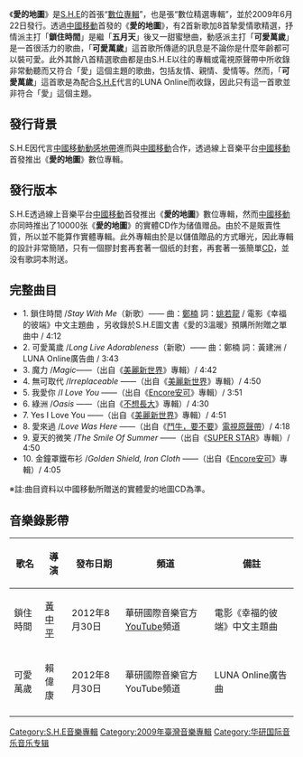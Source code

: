 {{Infobox Album  
| Name		= 愛的地圖<br/>Map of Love
| Type		= 精選輯
| Artist        = [[S.H.E|S.H.E]] 
| Cover		= Map of Love.jpg
| Released      = 2009年6月22日
| Format        = 數位發行
| Recorded	= 2009年
| Genre		= [[華語流行音樂|華語流行音樂]] 
| Length	= 43:07
| Label		= [[華研國際音樂|華研國際音樂]]（HIM）、[[EMI|EMI]]、[[維高文化|維高文化]]
| Director      = [[黃中平|黃中平]]〈鎖住時間〉<br/>賴偉康〈可愛萬歲〉
| Producer	= [[王治平|王治平]]
| Last album	= 
| This album	= 愛的地圖（2009-6-22）
| Next album	= 
| Misc = {{Singles
 | name        = 愛的地圖
 | type        = 精選輯
 | single1     = 《鎖住時間》
 | single1date = 
 | single2     = 《可愛萬歲》
 | single2date = 
}}
}}

《'''愛的地圖'''》是[[S.H.E|S.H.E]]的首張“[[數位|數位]][[專輯|專輯]]”，也是張“數位精選專輯”，並於2009年6月22日發行。透過[[中國移動|中國移動]]首發的《'''愛的地圖'''》，有2首新歌加8首摯愛情歌精選，抒情派主打「'''鎖住時間'''」是繼「'''五月天'''」後又一甜蜜戀曲，動感派主打「'''可愛萬歲'''」是一首很活力的歌曲，「'''可愛萬歲'''」這首歌所傳遞的訊息是不論你是什麼年齡都可以裝可愛。此外其餘八首精選歌曲都是由S.H.E以往的專輯或電視原聲帶中所收錄非常動聽而又符合「愛」這個主題的歌曲，包括友情、親情、愛情等。然而，「'''可愛萬歲'''」這首歌是為配合[[S.H.E|S.H.E]]代言的LUNA Online而收錄，因此只有這一首歌並非符合「愛」這個主題。

== 發行背景 ==
S.H.E因代言[[中國移動|中國移動]][[動感地帶|動感地帶]]進而與[[中國移動|中國移動]]合作，透過線上音樂平台[[中國移動|中國移動]]首發推出《'''愛的地圖'''》數位專輯。

== 發行版本 ==
S.H.E透過線上音樂平台[[中國移動|中國移動]]首發推出《'''愛的地圖'''》數位專輯，然而[[中國移動|中國移動]]亦同時推出了10000张《'''愛的地圖'''》的實體CD作为储值赠品。由於不是販賣性質，所以並不能算作實體專輯。此外專輯由於是以儲值贈品的方式曝光，因此專輯的設計非常簡陋，只有一個膠封套再套著一個纸的封套，再套著一張簡單[[CD|CD]]，並没有歌詞本附送。
== 完整曲目 ==
* 1. 鎖住時間 /''Stay With Me''（新歌）—— 曲：[[鄭楠|鄭楠]] 詞：[[姚若龍|姚若龍]] / 電影《幸福的彼端》中文主題曲 ，另收錄於S.H.E圖文書《愛的3溫暖》預購所附贈之單曲中 / 4:12
* 2. 可愛萬歲 /''Long Live Adorableness''（新歌）—— 曲：鄭楠 詞：黃建洲 / LUNA Online廣告曲 / 3:43
* 3. 魔力 /''Magic''——（出自《[[美麗新世界_(S.H.E專輯)|美麗新世界]]》專輯）/ 4:42
* 4. 無可取代 /''Irreplaceable'' ——（出自《[[美麗新世界_(S.H.E專輯)|美麗新世界]]》專輯）/ 4:50
* 5. 我愛你 /''I Love You'' ——（出自《[[Encore_(S.H.E專輯)|Encore安可]]》專輯）/ 3:51
* 6. 綠洲 /''Oasis'' ——（出自《[[不想長大_(專輯)|不想長大]]》專輯）/ 4:30
* 7. Yes I Love You ——（出自《[[美麗新世界_(S.H.E專輯)|美麗新世界]]》專輯）/  4:51
* 8. 愛來過 /''Love Was Here'' ——（出自《[[鬥牛，要不要|鬥牛，要不要]]》[[電視|電視]][[原聲帶|原聲帶]]）/ 4:18
* 9. 夏天的微笑 /''The Smile Of Summer'' ——（出自《[[Super_Star_(S.H.E專輯)|SUPER STAR]]》專輯）/ 4:50
* 10. 金鐘罩鐵布衫 /''Golden Shield, Iron Cloth'' ——（出自《[[Encore_(S.H.E專輯)|Encore安可]]》專輯）/ 4:05

※註:曲目資料以中國移動所贈送的實體愛的地圖CD為準。

== 音樂錄影帶 ==
{|class="wikitable"
!歌名!!導演!!發布日期!!頻道!!備註
|-
|鎖住時間|| [[黃中平|黃中平]] || 2012年8月30日 ||華研國際音樂官方[[YouTube|YouTube]]頻道||電影《幸福的彼端》中文主題曲
|-
|可愛萬歲|| 賴偉康 || 2012年8月30日 ||華研國際音樂官方YouTube頻道||LUNA Online廣告曲
|-
|}

{{S.H.E|state=collapsed}}
[[Category:S.H.E音樂專輯|Category:S.H.E音樂專輯]]
[[Category:2009年臺灣音樂專輯|Category:2009年臺灣音樂專輯]]
[[Category:华研国际音乐音乐专辑|Category:华研国际音乐音乐专辑]]